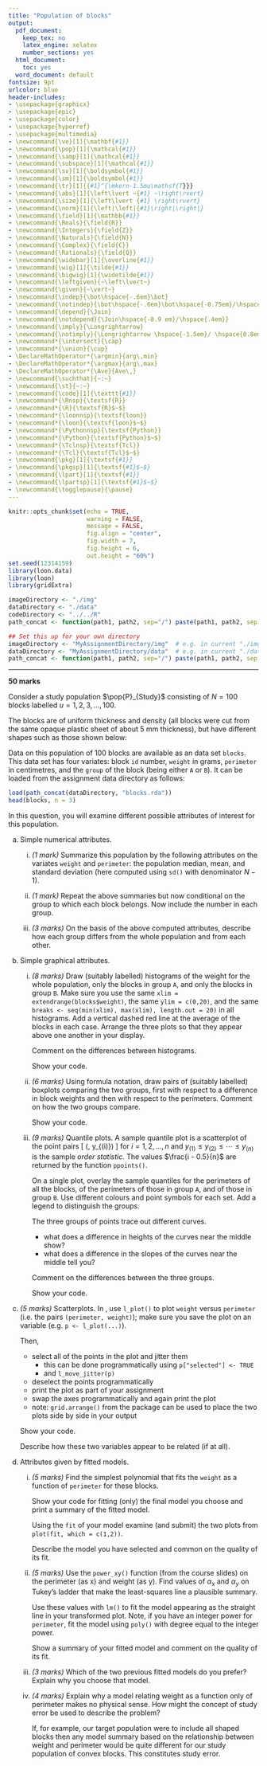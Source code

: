 ```yaml
---
title: "Population of blocks"
output:
  pdf_document:
    keep_tex: no
    latex_engine: xelatex
    number_sections: yes
  html_document:
    toc: yes
  word_document: default
fontsize: 9pt
urlcolor: blue
header-includes:
- \usepackage{graphicx}
- \usepackage{epic}
- \usepackage{color}
- \usepackage{hyperref}
- \usepackage{multimedia}
- \newcommand{\ve}[1]{\mathbf{#1}}
- \newcommand{\pop}[1]{\mathcal{#1}}
- \newcommand{\samp}[1]{\mathcal{#1}}
- \newcommand{\subspace}[1]{\mathcal{#1}}
- \newcommand{\sv}[1]{\boldsymbol{#1}}
- \newcommand{\sm}[1]{\boldsymbol{#1}}
- \newcommand{\tr}[1]{{#1}^{\mkern-1.5mu\mathsf{T}}}
- \newcommand{\abs}[1]{\left\lvert ~{#1} ~\right\rvert}
- \newcommand{\size}[1]{\left\lvert {#1} \right\rvert}
- \newcommand{\norm}[1]{\left|\left|{#1}\right|\right|}
- \newcommand{\field}[1]{\mathbb{#1}}
- \newcommand{\Reals}{\field{R}}
- \newcommand{\Integers}{\field{Z}}
- \newcommand{\Naturals}{\field{N}}
- \newcommand{\Complex}{\field{C}}
- \newcommand{\Rationals}{\field{Q}}
- \newcommand{\widebar}[1]{\overline{#1}}
- \newcommand{\wig}[1]{\tilde{#1}}
- \newcommand{\bigwig}[1]{\widetilde{#1}}
- \newcommand{\leftgiven}{~\left\lvert~}
- \newcommand{\given}{~\vert~}
- \newcommand{\indep}{\bot\hspace{-.6em}\bot}
- \newcommand{\notindep}{\bot\hspace{-.6em}\bot\hspace{-0.75em}/\hspace{.4em}}
- \newcommand{\depend}{\Join}
- \newcommand{\notdepend}{\Join\hspace{-0.9 em}/\hspace{.4em}}
- \newcommand{\imply}{\Longrightarrow}
- \newcommand{\notimply}{\Longrightarrow \hspace{-1.5em}/ \hspace{0.8em}}
- \newcommand*{\intersect}{\cap}
- \newcommand*{\union}{\cup}
- \DeclareMathOperator*{\argmin}{arg\,min}
- \DeclareMathOperator*{\argmax}{arg\,max}
- \DeclareMathOperator*{\Ave}{Ave\,}
- \newcommand{\suchthat}{~:~}
- \newcommand{\st}{~:~} 
- \newcommand{\code}[1]{\texttt{#1}}
- \newcommand*{\Rnsp}{\textsf{R}}
- \newcommand*{\R}{\textsf{R}$~$}
- \newcommand*{\loonnsp}{\textsf{loon}}
- \newcommand*{\loon}{\textsf{loon}$~$}
- \newcommand*{\Pythonnsp}{\textsf{Python}}
- \newcommand*{\Python}{\textsf{Python}$~$}
- \newcommand*{\Tclnsp}{\textsf{Tcl}}
- \newcommand*{\Tcl}{\textsf{Tcl}$~$}
- \newcommand{\pkg}[1]{\textsf{#1}}
- \newcommand{\pkgsp}[1]{\textsf{#1}$~$}
- \newcommand{\lpart}[1]{\textsf{#1}}
- \newcommand{\lpartsp}[1]{\textsf{#1}$~$}
- \newcommand{\togglepause}{\pause}
---
```

  
```r
knitr::opts_chunk$set(echo = TRUE, 
                      warning = FALSE,
                      message = FALSE,
                      fig.align = "center", 
                      fig.width = 7, 
                      fig.height = 6,
                      out.height = "60%")
set.seed(12314159)
library(loon.data)
library(loon)
library(gridExtra)

imageDirectory <- "./img"
dataDirectory <- "./data"
codeDirectory <- "../../R"
path_concat <- function(path1, path2, sep="/") paste(path1, path2, sep = sep)
```

```r
## Set this up for your own directory
imageDirectory <- "MyAssignmentDirectory/img"  # e.g. in current "./img"
dataDirectory <- "MyAssignmentDirectory/data"  # e.g. in current "./data"
path_concat <- function(path1, path2, sep="/") paste(path1, path2, sep = sep)
```

---

**50 marks**


Consider a study population $\pop{P}_{Study}$ consisting of $N = 100$ blocks labelled $u = 1, 2, 3, \ldots, 100$.

The blocks are of uniform thickness and density (all blocks were cut from the same opaque plastic sheet of about 5 mm thickness), but have different shapes such as those shown below:
\begin{center}
\includegraphics[width= 0.7\textwidth]{./img/blocks.png}
\end{center}

Data on this population of 100 blocks are available as an \R data set `blocks`.  This data set has four variates: block `id` number, `weight` in grams, `perimeter` in centimetres, and the `group` of the block (being either `A` or `B`).
It can be loaded from the assignment data directory as follows:

```r
load(path_concat(dataDirectory, "blocks.rda"))
head(blocks, n = 3)
```

In this question, you will examine different possible attributes of interest for this population.

\newpage

a.  Simple numerical attributes.

    i. *(1 mark)* Summarize this population by the following attributes on  the variates `weight` and `perimeter`: the population median, mean, and standard deviation (here computed using `sd()` with denominator $N-1$).

    ii. *(1 mark)* Repeat the above summaries but now conditional on the group to which each block belongs.  Now include the number in each group.

    iii. *(3 marks)* On the basis of the above computed attributes, describe how each group differs from the whole population and from each other.

b. Simple graphical attributes.

    i. *(8 marks)* Draw (suitably labelled) histograms of the weight for the whole population, only the blocks in group `A`, and only the blocks in group `B`. Make sure you use the same `xlim = extendrange(blocks$weight)`, the same `ylim = c(0,20)`,  and the same `breaks <- seq(min(xlim), max(xlim), length.out = 20)` in all histograms.  Add a vertical dashed red line at the average of the blocks in each case.  Arrange the three plots so that they appear above one another in your display.
    
        Comment on the differences between histograms.
    
        Show your code.

    ii. *(6 marks)* Using formula notation, draw pairs of (suitably labelled) boxplots comparing the two groups, first with respect to a difference in block weights and then with respect to the perimeters.  Comment on how the two groups compare.
    
        Show your code.
    
    iii. *(9 marks)* Quantile plots.  A sample quantile plot is a scatterplot of the point pairs 
        \[ (\frac{i - 0.5}{n}, y_{(i)}) \]
        for $i = 1, 2, \ldots, n$ and $y_{(1)} \le y_{(2)} \le \cdots \le y_{(n)}$ is the sample *order statistic*.  The values $\frac{i - 0.5}{n}$ are returned by the \R function `ppoints()`.
        
         On a single plot, overlay the sample quantiles for the perimeters of all the blocks, of the perimeters of those in group `A`, and of those in group `B`.  Use different colours and point symbols for each set.  Add a legend to distinguish the groups.
        
         The three groups of points trace out different curves.
        
         - what does a difference in heights of the curves near the middle show?
         - what does a difference in the slopes of the curves near the middle tell you?
        
         Comment on the differences between the three groups.
        
         Show your code.
        
c. *(5 marks)* Scatterplots. In \loon, use `l_plot()`  to plot `weight` versus `perimeter` (i.e. the pairs `(perimeter, weight)`); make sure you save the plot on an \R variable (e.g. `p <- l_plot(...)`).

    Then,
        
    - select all of the points in the plot and jitter them 
        - this can be done programmatically using `p["selected"] <- TRUE`
        - and `l_move_jitter(p)`
        
    - deselect the points programmatically
    - print the plot as part of your assignment
    - swap the axes programmatically and again print the plot
    - note: `grid.arrange()` from the \pkg{gridExtra} package can be used to place the two plots side by side in your output
        
    Show your code.
        
    Describe how these two variables appear to be related (if at all).  

d. Attributes given by fitted models.

    i. *(5 marks)* Find the simplest polynomial that fits the `weight` as a function of `perimeter` for these blocks.  
    
        Show your code for fitting (only) the final model you choose and print a summary of the fitted model.
        
        Using the `fit` of your model examine (and submit) the two plots from  `plot(fit, which = c(1,2))`.
        
        Describe the model you have selected and common on the quality of its fit.
        
    ii. *(5 marks)* Use the `power_xy()` function (from the course slides) on the perimeter (as x) and weight (as y).  Find values of $\alpha_x$ and $\alpha_y$ on Tukey's ladder that make the least-squares line a plausible summary.
    
        Use these values with `lm()` to fit the model appearing as the straight line in your transformed plot.  Note, if you have an integer power for `perimeter`, fit the model using `poly()` with degree equal to the integer power.
        
        Show a summary of your fitted model and comment on the quality of its fit.
    
    iii. *(3 marks)* Which of the two previous fitted models do you prefer?  Explain why you choose that model.
    
    iv. *(4 marks)*  Explain why a model relating weight as a function only of perimeter makes no physical sense.  How might the concept of study error be used to describe the problem?
    
        
        If, for example, our target population were to include all shaped blocks then any model summary based on the relationship between weight and perimeter would be quite different for our study population of convex blocks.  This constitutes study error.